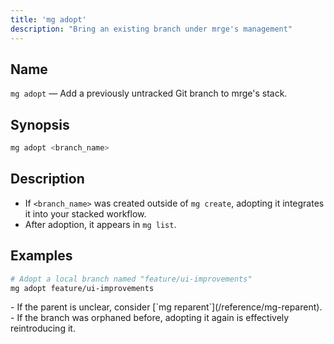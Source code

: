 ```yaml
---
title: 'mg adopt'
description: "Bring an existing branch under mrge's management"
---
```


## Name

`mg adopt` — Add a previously untracked Git branch to mrge's stack.

## Synopsis

```bash
mg adopt <branch_name>
```

## Description

- If `<branch_name>` was created outside of `mg create`, adopting it integrates it into your stacked workflow.
- After adoption, it appears in `mg list`.

## Examples

```bash
# Adopt a local branch named "feature/ui-improvements"
mg adopt feature/ui-improvements
```

<Note>
  - If the parent is unclear, consider [`mg reparent`](/reference/mg-reparent).
  - If the branch was orphaned before, adopting it again is effectively
  reintroducing it.
</Note>
